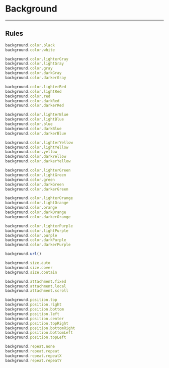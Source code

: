 # Background

---

## Rules

```js
background.color.black
background.color.white

background.color.lighterGray
background.color.lightGray
background.color.gray
background.color.darkGray
background.color.darkerGray

background.color.lighterRed
background.color.lightRed
background.color.red
background.color.darkRed
background.color.darkerRed

background.color.lighterBlue
background.color.lightBlue
background.color.blue
background.color.darkBlue
background.color.darkerBlue

background.color.lighterYellow
background.color.lightYellow
background.color.yellow
background.color.darkYellow
background.color.darkerYellow

background.color.lighterGreen
background.color.lightGreen
background.color.green
background.color.darkGreen
background.color.darkerGreen

background.color.lighterOrange
background.color.lightOrange
background.color.orange
background.color.darkOrange
background.color.darkerOrange

background.color.lighterPurple
background.color.lightPurple
background.color.purple
background.color.darkPurple
background.color.darkerPurple

background.url()

background.size.auto
background.size.cover
background.size.contain

background.attachment.fixed
background.attachment.local
background.attachment.scroll

background.position.top
background.position.right
background.position.bottom
background.position.left
background.position.center
background.position.topRight
background.position.bottomRight
background.position.bottomLeft
background.position.topLeft

background.repeat.none
background.repeat.repeat
background.repeat.repeatX
background.repeat.repeatY
```
